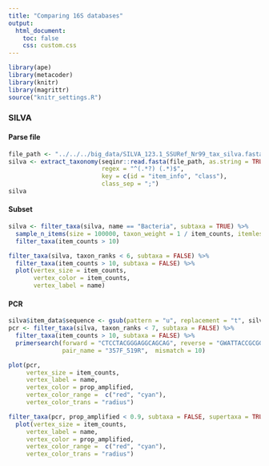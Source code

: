 ```yaml
---
title: "Comparing 16S databases"
output:
  html_document:
    toc: false
    css: custom.css
---
```


```r
library(ape)
library(metacoder)
library(knitr)
library(magrittr)
source("knitr_settings.R")
```


### SILVA

#### Parse file

```r
file_path <- "../../../big_data/SILVA_123.1_SSURef_Nr99_tax_silva.fasta"
silva <- extract_taxonomy(seqinr::read.fasta(file_path, as.string = TRUE),
                          regex = "^(.*?) (.*)$",
                          key = c(id = "item_info", "class"),
                          class_sep = ";")
silva
```

#### Subset

```r
silva <- filter_taxa(silva, name == "Bacteria", subtaxa = TRUE) %>%
  sample_n_items(size = 100000, taxon_weight = 1 / item_counts, itemless = FALSE) %>%
  filter_taxa(item_counts > 10)
```

```r
filter_taxa(silva, taxon_ranks < 6, subtaxa = FALSE) %>%
  filter_taxa(item_counts > 10, subtaxa = FALSE) %>%
  plot(vertex_size = item_counts,
       vertex_color = item_counts,
       vertex_label = name)
```



#### PCR

```r
silva$item_data$sequence <- gsub(pattern = "u", replacement = "t", silva$item_data$sequence)
pcr <- filter_taxa(silva, taxon_ranks < 7, subtaxa = FALSE) %>%
  filter_taxa(item_counts > 10, subtaxa = FALSE) %>%
  primersearch(forward = "CTCCTACGGGAGGCAGCAG", reverse = "GWATTACCGCGGCKGCTG",
               pair_name = "357F_519R",  mismatch = 10)
```


```r
plot(pcr,
     vertex_size = item_counts,
     vertex_label = name,
     vertex_color = prop_amplified,
     vertex_color_range =  c("red", "cyan"),
     vertex_color_trans = "radius")
```

```r
filter_taxa(pcr, prop_amplified < 0.9, subtaxa = FALSE, supertaxa = TRUE) %>%
  plot(vertex_size = item_counts,
     vertex_label = name,
     vertex_color = prop_amplified,
     vertex_color_range =  c("red", "cyan"),
     vertex_color_trans = "radius")
```


